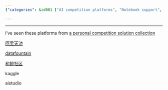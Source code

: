 ```yaml
---
{"categories": &id001 ["AI competition platforms", "Notebook support", "阿里天池", "Datafountain", "和鲸社区", "Kaggle", "Aistudio"], "category": "AI Competitions", "date": "2022-12-13 16:02:10", "description": "Popular AI competition platforms that support notebooks include 阿里天池, Datafountain, 和鲸社区, Kaggle, and Aistudio.", "tags": *id001, "title": "Popular Ai Competition Platforms (May With Notebook Support)"}

---
```


------

i've seen these platforms from [a personal competition solution collection](https://github.com/DLLXW/data-science-competition)

[阿里天池](https://tianchi.aliyun.com/)

[datafountain](https://www.datafountain.cn/)

[和鲸社区](https://www.heywhale.com/)

kaggle

aistudio

